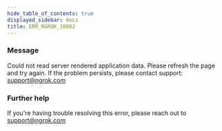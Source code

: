 ```yaml
---
hide_table_of_contents: true
displayed_sidebar: docs
title: ERR_NGROK_10002
---
```


### Message

Could not read server rendered application data. Please refresh the page and try again. If the problem persists, please contact support: support@ngrok.com

### Further help

If you're having trouble resolving this error, please reach out to [support@ngrok.com](mailto:support@ngrok.com?subject=Help%20with%20ERR_NGROK_10002)
